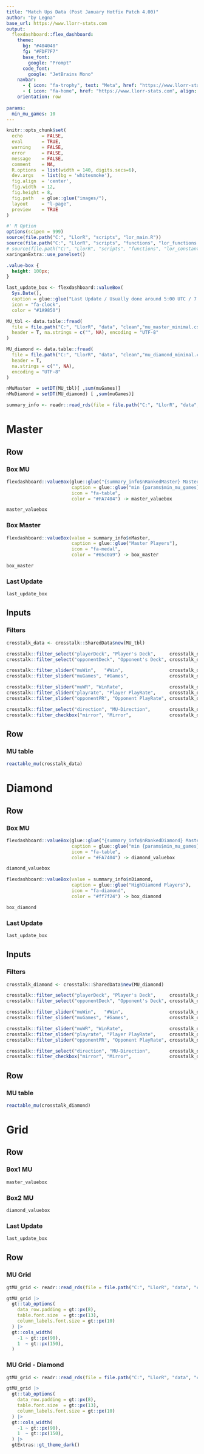 ```yaml
---
title: "Match Ups Data (Post January Hotfix Patch 4.00)"
author: "by Legna"
base_url: https://www.llorr-stats.com
output:
  flexdashboard::flex_dashboard:
    theme:
      bg: "#404040"
      fg: "#FDF7F7"
      base_font:
        google: "Prompt"
      code_font:
        google: "JetBrains Mono"
    navbar:
      - { icon: "fa-trophy", text: "Meta", href: "https://www.llorr-stats.com/static/meta.html", align: right }
      - { icon: "fa-home", href: "https://www.llorr-stats.com", align: right }
    orientation: row
    
params:
  min_mu_games: 10
---
```


```r
knitr::opts_chunk$set(
  echo       = FALSE, 
  eval       = TRUE, 
  warning    = FALSE, 
  error      = FALSE, 
  message    = FALSE, 
  comment    = NA, 
  R.options  = list(width = 140, digits.secs=6), 
  dev.args   = list(bg = 'whitesmoke'), 
  fig.align  = 'center', 
  fig.width  = 12, 
  fig.height = 8, 
  fig.path   = glue::glue("images/"), 
  layout     = "l-page", 
  preview    = TRUE
)

#' R Option
options(scipen = 999)
source(file.path("C:", "LlorR", "scripts", "lor_main.R"))
source(file.path("C:", "LlorR", "scripts", "functions", "lor_functions.R"))
# source(file.path("C:", "LlorR", "scripts", "functions", "lor_constants.R"))
xaringanExtra::use_panelset()
```

```css
.value-box {
  height: 100px;
}
```

```r
last_update_box <- flexdashboard::valueBox(
  Sys.Date(), 
  caption = glue::glue("Last Update / Usually done around 5:00 UTC / 7:00 CET"), 
  icon = "fa-clock", 
  color = "#1A9850")
```

```r
MU_tbl <- data.table::fread(
  file = file.path("C:", "LlorR", "data", "clean","mu_master_minimal.csv"),
  header = T, na.strings = c("", NA), encoding = "UTF-8"
)

MU_diamond <- data.table::fread(
  file = file.path("C:", "LlorR", "data", "clean","mu_diamond_minimal.csv"),
  header = T, 
  na.strings = c("", NA),
  encoding = "UTF-8"
)

nMuMaster  = setDT(MU_tbl)[ ,sum(muGames)]
nMuDiamond = setDT(MU_diamond) [ ,sum(muGames)]

summary_info <- readr::read_rds(file = file.path("C:", "LlorR", "data", "clean","summary_info.rds") )
```

Master {data-icon="fa-table"}
================================

Row
-----------------------------------------------------------------------

### Box MU

```r
flexdashboard::valueBox(glue::glue("{summary_info$nRankedMaster} Master Ranked Games"), 
                        caption = glue::glue("min {params$min_mu_games} games - {nMuMaster} games used"), 
                        icon = "fa-table", 
                        color = "#FA7404") -> master_valuebox

master_valuebox
```

### Box Master

```r
flexdashboard::valueBox(value = summary_info$nMaster, 
                        caption = glue::glue("Master Players"), 
                        icon = "fa-medal", 
                        color = "#65c0a9") -> box_master

box_master
```

### Last Update

```r
last_update_box
```

Inputs {.sidebar}
-----------------------------------------------------------------------

### Filters

```r
crosstalk_data <- crosstalk::SharedData$new(MU_tbl)

crosstalk::filter_select("playerDeck", "Player's Deck",     crosstalk_data, ~playerDeck)
crosstalk::filter_select("opponentDeck", "Opponent's Deck", crosstalk_data, ~opponentDeck)

crosstalk::filter_slider("muWin",   "#Win",                 crosstalk_data, ~muWin,   step = 50 , min = 0)
crosstalk::filter_slider("muGames", "#Games",               crosstalk_data, ~muGames, step = 100, min = 0)

crosstalk::filter_slider("muWR", "WinRate",                 crosstalk_data, ~muWR, step=0.01, min = 0, max = 1)
crosstalk::filter_slider("playrate", "Player PlayRate",     crosstalk_data, ~playrate, step=0.01, min = 0,   max = round(max(MU_tbl$playrate),   4) )
crosstalk::filter_slider("opponentPR", "Opponent PlayRate", crosstalk_data, ~opponentPR, step=0.01, min = 0, max = round(max(MU_tbl$opponentPR), 4) )

crosstalk::filter_select("direction", "MU-Direction",       crosstalk_data, ~direction)
crosstalk::filter_checkbox("mirror", "Mirror",              crosstalk_data, ~mirror, inline = TRUE)
```

Row {data-heigth="750"}
-----------------------------------------------------------------------

### MU table

```r
reactable_mu(crosstalk_data)
```

Diamond {data-icon="fa-table"}
================================

Row
-----------------------------------------------------------------------

### Box MU

```r
flexdashboard::valueBox(glue::glue("{summary_info$nRankedDiamond} Master Ranked Games"), 
                        caption = glue::glue("min {params$min_mu_games} games - {nMuDiamond} games used"), 
                        icon = "fa-table", 
                        color = "#FA7404") -> diamond_valuebox

diamond_valuebox
```

```r
flexdashboard::valueBox(value = summary_info$nDiamond, 
                        caption = glue::glue("HighDiamond Players"), 
                        icon = "fa-diamond",
                        color = "#ff7f24") -> box_diamond

box_diamond
```

### Last Update

```r
last_update_box
```

Inputs {.sidebar}
-----------------------------------------------------------------------

### Filters

```r
crosstalk_diamond <- crosstalk::SharedData$new(MU_diamond)

crosstalk::filter_select("playerDeck", "Player's Deck",     crosstalk_diamond, ~playerDeck)
crosstalk::filter_select("opponentDeck", "Opponent's Deck", crosstalk_diamond, ~opponentDeck)

crosstalk::filter_slider("muWin",   "#Win",                 crosstalk_diamond, ~muWin,   step = 50 , min = 0)
crosstalk::filter_slider("muGames", "#Games",               crosstalk_diamond, ~muGames, step = 100, min = 0)

crosstalk::filter_slider("muWR", "WinRate",                 crosstalk_diamond, ~muWR, step=0.01, min = 0, max = 1)
crosstalk::filter_slider("playrate", "Player PlayRate",     crosstalk_diamond, ~playrate,   step=0.01, min = 0, max = round(max(MU_diamond$playrate),   4) )
crosstalk::filter_slider("opponentPR", "Opponent PlayRate", crosstalk_diamond, ~opponentPR, step=0.01, min = 0, max = round(max(MU_diamond$opponentPR), 4) )

crosstalk::filter_select("direction", "MU-Direction",       crosstalk_diamond, ~direction)
crosstalk::filter_checkbox("mirror", "Mirror",              crosstalk_diamond, ~mirror, inline = TRUE)
```

Row {data-heigth="750"}
-----------------------------------------------------------------------

### MU table

```r
reactable_mu(crosstalk_diamond)
```

Grid {data-icon="fa-file-image"}
================================

Row
-----------------------------------------------------------------------

### Box1 MU

```r
master_valuebox
```

### Box2 MU

```r
diamond_valuebox
```

### Last Update

```r
last_update_box
```

Row {data-heigth="850" .tabset}
-----------------------------------------------------------------------

### MU Grid

```r
gtMU_grid <- readr::read_rds(file = file.path("C:", "LlorR", "data", "clean","grid_master.rds"))

gtMU_grid |>
  gt::tab_options(
    data_row.padding = gt::px(8),
    table.font.size  = gt::px(13),
    column_labels.font.size = gt::px(10)
  ) |>
  gt::cols_width(
    -1 ~ gt::px(90),
    1  ~ gt::px(150),
  )
```

### MU Grid - Diamond

```r
gtMU_grid <- readr::read_rds(file = file.path("C:", "LlorR", "data", "clean","grid_diamond.rds"))

gtMU_grid |>
  gt::tab_options(
    data_row.padding = gt::px(8),
    table.font.size  = gt::px(13),
    column_labels.font.size = gt::px(10)
  ) |>
  gt::cols_width(
    -1 ~ gt::px(90),
    1  ~ gt::px(150),
  ) |>
  gtExtras::gt_theme_dark()
```

<!-- Grid Older Patch  {data-icon="fa-file-image"} -->
<!-- ================================ -->

<!-- Row {.tabset} -->
<!-- ----------------------------------------------------------------------- -->

<!-- ### Patch 3.19 - Patch 3.20 - Darkin Saga: Domination - November Balance Patch -->

<!-- ![](images/mugrid_319_320.png) -->

<!-- ### Patch 3.17 - Patch 3.18 - Darkin Saga: Domination -->

<!-- ![](images/mugrid_317_318.png) -->

<!-- ### Patch 3.16 -->

<!-- ![](images/mugrid_316.png) -->

<!-- Downloads and Informations {data-orientation="columns" data-icon="fa-info-circle"} -->
<!-- ================================ -->

<!-- Download {data-width="250"} -->
<!-- ----------------------------------------------------------------------- -->

<!-- ### Match Ups Data -->

<!-- ```{r download-master} -->
<!-- downloadthis::download_file( -->
<!--   path = file.path("data/mu_master.csv"), -->
<!--   button_label = glue("Download MU (Masters) data as .csv -->
<!--                         min 10 games"),  -->
<!--     output_name = "mutable",  -->
<!--     button_type = "success",  -->
<!--     has_icon = TRUE,  -->
<!--     icon = "fa fa-save" -->
<!-- ) -->
<!-- ``` -->

<!-- ```{r download-diamond} -->
<!-- downloadthis::download_file( -->
<!--   path = file.path("data/mu_diamond.csv"), -->
<!--   button_label = glue("Download MU (HighDiamond) data as .csv -->
<!--                         min 10 games"),  -->
<!--     output_name = "mutable",  -->
<!--     button_type = "success",  -->
<!--     has_icon = TRUE,  -->
<!--     icon = "fa fa-save" -->
<!-- ) -->
<!-- ``` -->

<!-- ### Match Ups Grid -->

<!-- ```{r download-grid} -->
<!-- downloadthis::download_file( -->
<!--   path = file.path("images/mugrid.png"),  -->
<!--   button_label = "Download MU grid as .png",  -->
<!--   button_type = "primary",  -->
<!--   has_icon = TRUE,  -->
<!--   icon = "fa fa-save",  -->
<!--   self_contained = FALSE -->
<!-- ) -->
<!-- ``` -->

<!-- Column {data-width="750"} -->
<!-- ----------------------------------------------------------------------- -->

<!-- ### How to use -->

<!-- #### Filters -->

<!-- The format of the table is the usual way I display the match-ups data but I also displayed additional variables that I normally remove in the report: -->

<!-- -   **Player's Deck** - deck's archetype of the playerDeck -->

<!-- -   **Opponent's Deck** - deck's archetype of the opponentDeck -->

<!-- -   **#Win** - min number of wins for a match-up -->

<!-- -   **#Games** - min number of games for a match-up -->

<!-- -   **Regions** - regions of the 'Player' deck. -->

<!-- -   **MU-Direction** - simply if the MU is positive (win rate > 50%) or negative (win rate \< 50%) for the 'Player' or tie (win rate = 50%) -->

<!-- -   **Mirror** - hide or include mirror match-ups -->

<!-- #### Archetypes Fix -->

<!-- ```{r} -->
<!-- tbl_archetype -->
<!-- ``` -->

<!-- #### General info -->

<!-- When I refer to games it's always refering a single playerDeck. So, if I have the information of 1 match it's equivalent to 2 games. -->
